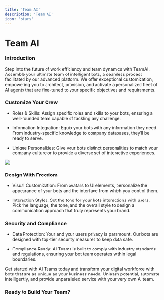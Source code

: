 ```yaml
---
title: 'Team AI'
description: 'Team AI'
icon: 'stars'
---
```


Team AI
=======

### Introduction

Step into the future of work efficiency and team dynamics with TeamAI. Assemble your ultimate team of intelligent bots, a seamless process facilitated by our advanced platform. We offer exceptional customization, empowering you to architect, provision, and activate a personalized fleet of AI agents that are fine-tuned to your specific objectives and requirements.

### Customize Your Crew

-   Roles & Skills: Assign specific roles and skills to your bots, ensuring a well-rounded team capable of tackling any challenge.

-   Information Integration: Equip your bots with any information they need. From industry-specific knowledge to company databases, they'll be ready to serve.

-   Unique Personalities: Give your bots distinct personalities to match your company culture or to provide a diverse set of interactive experiences.

![](https://docs.myapps.ai/storage/page_media/f328b5d8-c498-4b1b-aa35-9e9a5db0d128.png)

### Design With Freedom

-   Visual Customization: From avatars to UI elements, personalize the appearance of your bots and the interface from which you control them.

-   Interaction Styles: Set the tone for your bots interactions with users. Pick the language, the tone, and the overall style to design a communication approach that truly represents your brand.

### Security and Compliance

-   Data Protection: Your and your users privacy is paramount. Our bots are designed with top-tier security measures to keep data safe.

-   Compliance Ready: AI Teams is built to comply with industry standards and regulations, ensuring your bot team operates within legal boundaries.

Get started with AI Teams today and transform your digital workforce with bots that are as unique as your business needs. Unleash potential, automate intelligently, and provide unparalleled service with your very own AI team.

### Ready to Build Your Team?
